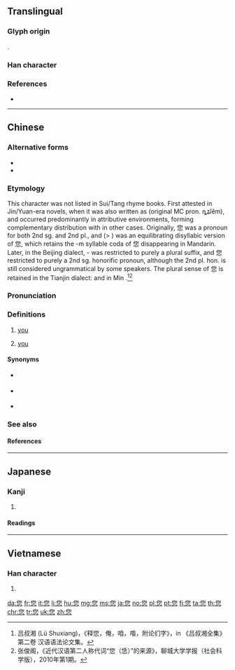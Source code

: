 {{character info/new}}
==Translingual==
{{stroke order|stroke=11}}

===Glyph origin===
{{Han etym}}
{{Han compound|你|t1=you|心|t2=heart|ls=ic}}.

===Han character===
{{Han char|rn=61|rad=心|as=07|sn=11|four=27339|canj=OFP|ids=⿱你心}}

===References===
* {{Han ref|kx=0388.341|dkj=10712|dj=0721.230|hdz=42301.020|uh=60A8|ud=|bh=|bd=}}

----

==Chinese==
{{zh-forms}}

===Alternative forms===
* {{zh-l|恁}}
* {{zh-l|𠑓}}

===Etymology===
This character was not listed in Sui/Tang rhyme books. First attested in Jin/Yuan-era novels, when it was also written as {{zh-l|恁}} (original MC pron. ȵʑǐĕm), and occurred predominantly in attributive environments, forming complementary distribution with {{zh-l|你}} in other cases. Originally, 您 was a pronoun for both 2nd sg. and 2nd pl., and {{zh-l|你每}} (> {{zh-l|你們}}) was an equilibrating disyllabic version of 您, which retains the -m syllable coda of 您 disappearing in Mandarin. Later, in the Beijing dialect, -{{zh-l|們}} was restricted to purely a plural suffix, and 您 restricted to purely a 2nd sg. honorific pronoun, although the 2nd pl. hon. {{zh-l|您們}} is still considered ungrammatical by some speakers. The plural sense of 您 is retained in the Tianjin dialect:
{{zh-x|您 了 先 聊，我 到 外頭 溜達{da} 溜達{da}。|Please continue your conversation. I'll just be having a walk outside.|M-TJ}}
and in Min {{zh-l|恁}}.<ref>吕叔湘 (Lü Shuxiang)，《释您，俺，咱，喒，附论们字》，in 《吕叔湘全集》第二卷 汉语语法论文集。</ref><ref>张俊阁，《近代汉语第二人称代词“您（恁）”的来源》，聊城大学学报（社会科学版），2010年第1期。</ref>

===Pronunciation===
{{zh-pron
|m=nín
|ma=zh-nín.ogg
|c=nei5
|h=pfs=
|mn=lín
|w=
|mc=
|oc=
|cat=pron
}}

===Definitions===
{{zh-hanzi}}

# {{lb|zh|polite}} [[you]]
# {{lb|zh|dialectal}} [[you]] {{qualifier|plural}}

====Synonyms====
* {{qualifier|informal}} {{zh-l|你}}
* {{qualifier|archaic}} {{zh-l|爾}}
* {{qualifier|archaic}} {{zh-l|汝}}

===See also===
{{cmn-personal pronouns}}

====References====
<references />

{{zh-cat|Beginning}}

----

==Japanese==

===Kanji===
{{ja-kanji|grade=|rs=心07}}

# {{defn|lang=ja|sort=心07}}

====Readings====
{{ja-readings
|goon=[[に]] (ni)
|kanon=[[じ]] (ji)
|kun= [[なんじ]] (nanji), [[しかり]] (shikari), [[その]] (sono), [[のみ]] (nomi)
}}

----

==Vietnamese==

===Han character===
{{vi-hantu|[[nâm]]|rs=心07}}

# {{defn|lang=vi|sort=心07}}

[[da:您]]
[[fr:您]]
[[it:您]]
[[li:您]]
[[hu:您]]
[[mg:您]]
[[ms:您]]
[[ja:您]]
[[no:您]]
[[pl:您]]
[[pt:您]]
[[fi:您]]
[[ta:您]]
[[th:您]]
[[chr:您]]
[[tr:您]]
[[uk:您]]
[[zh:您]]